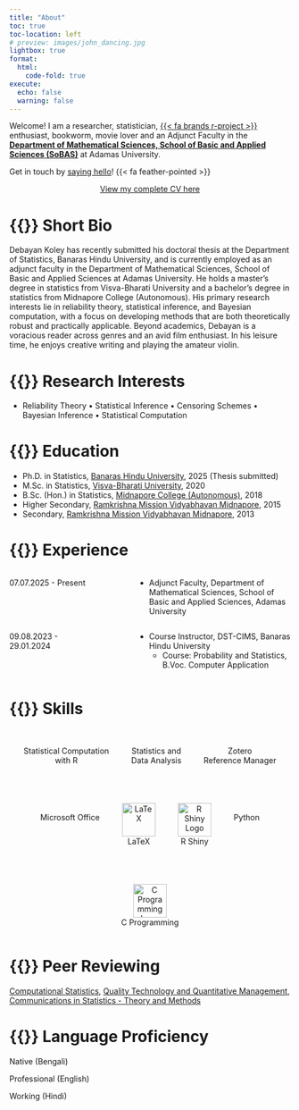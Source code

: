 ```yaml
---
title: "About"
toc: true
toc-location: left
# preview: images/john_dancing.jpg
lightbox: true
format: 
  html: 
    code-fold: true
execute: 
  echo: false
  warning: false
---
```


Welcome! I am a researcher, statistician, [{{< fa brands r-project >}}](https://www.r-project.org/about.html) enthusiast, bookworm, movie lover and an Adjunct Faculty in the [**Department of Mathematical Sciences, School of Basic and Applied Sciences (SoBAS)**](https://science.adamasuniversity.ac.in/mathematics/) at Adamas University.

Get in touch by [saying hello](/contact.qmd)! {{< fa feather-pointed >}}

<center><a href="Debayan_Koley_CV.pdf" target="_blank" rel="noopener">View my complete CV here</a></center>

# {{<fa street-view>}} Short Bio

Debayan Koley has recently submitted his doctoral thesis at the Department of Statistics, Banaras Hindu University, and is currently employed as an adjunct faculty in the Department of Mathematical Sciences, School of Basic and Applied Sciences at Adamas University. He holds a master's degree in statistics from Visva-Bharati University and a bachelor's degree in statistics from Midnapore College (Autonomous). His primary research interests lie in reliability theory, statistical inference, and Bayesian computation, with a focus on developing methods that are both theoretically robust and practically applicable. Beyond academics, Debayan is a voracious reader across genres and an avid film enthusiast. In his leisure time, he enjoys creative writing and playing the amateur violin.

# {{<fa magnifying-glass-plus>}} Research Interests

-   Reliability Theory $\bullet$ Statistical Inference $\bullet$ Censoring Schemes $\bullet$ Bayesian Inference $\bullet$ Statistical Computation

# {{<fa user-graduate>}} Education

-   Ph.D. in Statistics, [Banaras Hindu University](https://www.bhu.ac.in/Site/Home/1_2_16_Main-Site), 2025 (Thesis submitted)
-   M.Sc. in Statistics, [Visva-Bharati University](https://www.visvabharati.ac.in/Visva_Bharati.html), 2020
-   B.Sc. (Hon.) in Statistics, [Midnapore College (Autonomous)](https://midnaporecollege.ac.in/), 2018
-   Higher Secondary, [Ramkrishna Mission Vidyabhavan Midnapore](https://www.rkmvmidnapore.org/), 2015
-   Secondary, [Ramkrishna Mission Vidyabhavan Midnapore](https://www.rkmvmidnapore.org/), 2013

# {{<fa user-tie>}} Experience

:::::: columns
::: {.column width="30%"}
07.07.2025 - Present
:::

::: {.column width="10%"}
<!-- empty column to create gap -->
:::

::: {.column width="60%"}
-   Adjunct Faculty, Department of Mathematical Sciences, School of Basic and Applied Sciences, Adamas University
:::
::::::

:::::: columns
::: {.column width="30%"}
09.08.2023 - 29.01.2024
:::

::: {.column width="10%"}
<!-- empty column to create gap -->
:::

::: {.column width="60%"}
-   Course Instructor, DST-CIMS, Banaras Hindu University
    -   Course: Probability and Statistics, B.Voc. Computer Application
:::
::::::

# {{<fa gear>}} Skills

::::::::::: {style="display: flex; flex-wrap: wrap; justify-content: center; gap: 40px; text-align: center;"}
<div>

<i class="fa-brands fa-r-project fa-3x" style="color: blue;"></i><br> Statistical Computation <br> with R

</div>

<div>

<i class="fa-solid fa-chart-line fa-3x" style="color: green;"></i><br> Statistics and <br> Data Analysis

</div>

<div>

<i class="fa-solid fa-z fa-3x" style="color: red;"></i><br> Zotero <br> Reference Manager

</div>

<div>

<i class="fa-brands fa-microsoft fa-3x" style="color: blue;"></i><br> Microsoft Office

</div>

<div>

<img src="https://upload.wikimedia.org/wikipedia/commons/9/92/LaTeX_logo.svg" alt="LaTeX" width="60"/><br> LaTeX

</div>

<div>

<img src="https://raw.githubusercontent.com/rstudio/hex-stickers/master/PNG/shiny.png" alt="R Shiny Logo" width="60"/><br> R Shiny

</div>

<div>

<i class="fa-brands fa-python fa-3x" style="color: #44511f;"></i><br> Python

</div>

<div>

<img src="https://upload.wikimedia.org/wikipedia/commons/thumb/1/19/C_Logo.png/320px-C_Logo.png" alt="C Programming Logo" width="60"/><br> C Programming

</div>
:::::::::::

# {{<fa users>}} Peer Reviewing

[Computational Statistics](https://link.springer.com/journal/180), [Quality Technology and Quantitative Management](https://www.tandfonline.com/journals/ttqm20), [Communications in Statistics - Theory and Methods](https://www.tandfonline.com/journals/lsta20)

<!-- # {{<fa address-card>}} Memberships -->

<!-- -   e-student membership $\bullet$ [Royal Statistical Society](https://rss.org.uk/) $\bullet$ ID: 218947 -->

<!-- -   Student membership $\bullet$ [Institute of Mathematical Statistics](https://imstat.org/) $\bullet$ ID: 37517 -->

<!-- -   Student membership $\bullet$ [International Indian Statistical Association](https://www.intindstat.org/) $\bullet$ ID: IN-00-2839 -->

# {{<fa language>}} Language Proficiency

:::: language-bar
::: {.language-level style="width: 90%;"}
Native (Bengali)
:::
::::

:::: language-bar
::: {.language-level style="width: 75%;"}
Professional (English)
:::
::::

:::: language-bar
::: {.language-level style="width: 50%;"}
Working (Hindi)
:::
::::
